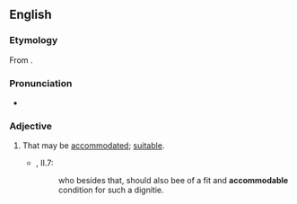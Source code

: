 ==English==

===Etymology===
From {{etyl|frm|en}} {{m|frm|accomodable}}.

===Pronunciation===
* {{a|UK}} {{IPA|/əˈkɒmədəb(ə)l/|lang=en}}

===Adjective===
{{en-adj}}

# That may be [[accommodated]]; [[suitable]]. {{defdate|from 16th c.}}
#* {{RQ:Flr Mntgn Essays}}, II.7:
#*: who besides that, should also bee of a fit and '''accommodable''' condition for such a dignitie.